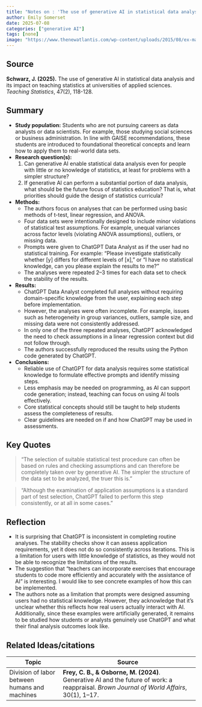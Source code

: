 ```yaml
---
title: "Notes on : 'The use of generative AI in statistical data analysis and its impact on teaching statistics at universities of applied sciences'"
author: Emily Somerset
date: 2025-07-08
categories: ["generative AI"]
tags: [none]
image: "https://www.thenewatlantis.com/wp-content/uploads/2015/08/ex-machina-1.jpg"
---
```


## Source

**Schwarz, J. (2025).** The use of generative AI in statistical data analysis and its impact on teaching statistics at universities of applied sciences. *Teaching Statistics*, 47(2), 118-128.

## Summary

- **Study population:** Students who are not pursuing careers as data analysts or data scientists. For example, those studying social sciences or business administration. In line with GAISE recommendations, these students are introduced to foundational theoretical concepts and learn how to apply them to real-world data sets.
- **Research question(s):** 
    1) Can generative AI enable statistical data analysis even for people with little or no knowledge of statistics, at least for problems with a simpler structure?
    2) If generative AI can perform a substantial portion of data analysis, what should be the future focus of statistics education? That is, what priorities should guide the design of statistics curricula?
- **Methods:** 
    - The authors focus on analyses that can be performed using basic methods of t-test, linear regression, and ANOVA. 
    - Four data sets were intentionally designed to include minor violations of statistical test assumptions. For example, unequal variances across factor levels (violating ANOVA assumptions), outliers, or missing data.
    - Prompts were given to ChatGPT Data Analyst as if the user had no statistical training. For example: “Please investigate statistically whether [y] differs for different levels of [x],” or “I have no statistical knowledge, can you please explain the results to me?”
    - The analyses were repeated 2–3 times for each data set to check the stability of the results.
- **Results:**
    - ChatGPT Data Analyst completed full analyses without requiring domain-specific knowledge from the user, explaining each step before implementation.
    - However, the analyses were often incomplete. For example, issues such as heterogeneity in group variances, outliers, sample size, and missing data were not consistently addressed.
    - In only one of the three repeated analyses, ChatGPT acknowledged the need to check assumptions in a linear regression context but did not follow through.
    - The authors successfully reproduced the results using the Python code generated by ChatGPT.
- **Conclusions:**
   - Reliable use of ChatGPT for data analysis requires some statistical knowledge to formulate effective prompts and identify missing steps.
   - Less emphasis may be needed on programming, as AI can support code generation; instead, teaching can focus on using AI tools effectively.
   - Core statistical concepts should still be taught to help students assess the completeness of results.
   - Clear guidelines are needed on if and how ChatGPT may be used in assessments.
   
## Key Quotes

> "The selection of suitable statistical test procedure can often be based on rules and checking assumptions and can therefore be completely taken over by generative AI. The simpler the structure of the data set to be analyzed, the truer this is."

> "Although the examination of application assumptions is a standard part of test selection, ChatGPT failed to perform this step consistently, or at all in some cases."

## Reflection {.callout-reflection}

- It is surprising that ChatGPT is inconsistent in completing routine analyses. The stability checks show it can assess application requirements, yet it does not do so consistently across iterations.  This is a limitation for users with little knowledge of statistics, as they would not be able to recognize the limitations of the results.
- The suggestion that "teachers can incorporate exercises that encourage students to code more efficiently and accurately with the assistance of AI" is interesting. I would like to see concrete examples of how this can be implemented.
- The authors note as a limitation that prompts were designed assuming users had no statistical knowledge. However, they acknowledge that it’s unclear whether this reflects how real users actually interact with AI. Additionally, since these examples were artificially generated, it remains to be studied how students or analysts genuinely use ChatGPT and what their final analysis outcomes look like.

## Related Ideas/citations

| Topic                                 | Source                                                                                          |
|---------------------------------------|-------------------------------------------------------------------------------------------------|
| Division of labor between humans and machines | **Frey, C. B., & Osborne, M. (2024)**. Generative AI and the future of work: a reappraisal. *Brown Journal of World Affairs*, 30(1), 1–17. |

